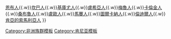 {{Navbox
|name = 肯亞民族
|title = 肯亞境內的民族
|list1 = [[斯瓦希里人]]{{.w}}[[恩布人]]{{.w}}[[坎巴人]]{{.w}}[[基庫尤人]]{{.w}}[[盧希亞人]]{{.w}}[[梅魯人]]{{.w}}[[卡倫金人]]{{.w}}[[桑布魯人]]{{.w}}[[盧歐人]]{{.w}}[[馬賽人]]{{.w}}[[圖爾卡納人]]{{.w}}[[倫迪爾人]]{{.w}}[[肯亞的索馬利亞人]]
}}
<noinclude>
[[Category:非洲族群模板]]
[[Category:肯尼亚模板]]
[[Category:肯尼亚民族| ]]
</noinclude>